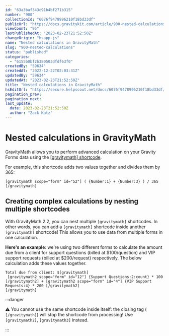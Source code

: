 ```yaml
---
id: "63a3baf343c91b4bf271b315"
number: "900"
collectionId: "6076f9478996210f18bd33df"
publicUrl: "https://docs.gravitykit.com/article/900-nested-calculations"
viewCount: "95"
lastPublishedAt: "2023-02-23T21:52:50Z"
changeOrigin: "hsapp-js"
name: "Nested calculations in GravityMath"
slug: "900-nested-calculations"
status: "published"
categories: 
  - "6155b0bf2b380503dfdf63f0"
createdBy: "59634"
createdAt: "2022-12-22T02:03:31Z"
updatedBy: "59634"
updatedAt: "2023-02-23T21:52:50Z"
title: "Nested calculations in GravityMath"
hsEditUrl: "https://secure.helpscout.net/docs/6076f9478996210f18bd33df/article/63a3baf343c91b4bf271b315"
pagination_prev: 
pagination_next: 
last_update:
  date: 2023-02-23T21:52:50Z
  author: "Zack Katz"
---
```


# Nested calculations in GravityMath

GravityMath allows you to perform advanced calculation on your Gravity Forms data using the [\[gravitymath\] shortcode](https://docs.gravitykit.com/article/295-math-shortcode).

For example, this shortcode adds two values together and divides them by 365:

```
[gravitymath scope="form" id="52"] ( {Number:1} + {Number:3} ) / 365 [/gravitymath]
```

## Creating complex calculations by nesting multiple shortcodes

With GravityMath 2.2, you can nest multiple `[gravitymath]` shortcodes. In other words, you can add a `[gravitymath]` shortcode inside another `[gravitymath]` shortcode! This allows you to use data from multiple forms in one calculation.

**Here's an example**: we're using two different forms to calculate the amount due from a client for support questions (billed at $100/question) and VIP support requests (billed at $200/request) respectively. The below calculation adds these values together.

```
Total due from client: $[gravitymath] 
 [gravitymath2 scope="form" id="12"] {Support Questions:2:count} * 100 [/gravitymath2] + [gravitymath2 scope="form" id="4"] {VIP Support Requests:4} * 200 [/gravitymath2]
[/gravitymath]
```


:::danger

⚠️ You cannot use the same shortcode inside itself: the closing tag ( `[/gravitymath]`) will stop the shortcode from processing! Use `[gravitymath2]`, `[gravitymath3]` instead.

:::

 